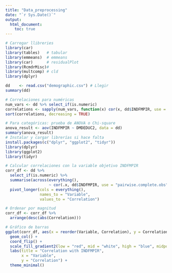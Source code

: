 ```yaml
---
title: "Data_preprocessing"
date: "`r Sys.Date()`"
output: 
  html_document:
    toc: true
---
```


```r
# Carregar llibreries
library(car)
library(tables)   # tabular
library(emmeans)  # emmeans
library(car)      # residualPlot
library(RcmdrMisc)#
library(multcomp) # cld 
library(dplyr)
```

```r
dd    <- read.csv("demographic.csv") # Llegir
summary(dd)
```


```r
# Correlaciones para numéricas
num_vars <- dd %>% select_if(is.numeric)
correlations <- sapply(num_vars, function(x) cor(x, dd$INDFMPIR, use = "pairwise.complete.obs"))
sort(correlations, decreasing = TRUE)

# Para categóricas: prueba de ANOVA o Chi-square
anova_result <- aov(INDFMPIR ~ DMDEDUC2, data = dd)
summary(anova_result)
# Instalar y cargar librerías si hace falta
install.packages(c("dplyr", "ggplot2", "tidyr"))
library(dplyr)
library(ggplot2)
library(tidyr)

# Calcular correlaciones con la variable objetivo INDFMPIR
corr_df <- dd %>%
  select_if(is.numeric) %>%
  summarise(across(everything(),
                   ~ cor(.x, dd$INDFMPIR, use = "pairwise.complete.obs"))) %>%
  pivot_longer(cols = everything(),
               names_to = "Variable",
               values_to = "Correlation")

# Ordenar por magnitud
corr_df <- corr_df %>%
  arrange(desc(abs(Correlation)))

# Gráfico de barras
ggplot(corr_df, aes(x = reorder(Variable, Correlation), y = Correlation, fill = Correlation)) +
  geom_col() +
  coord_flip() +
  scale_fill_gradient2(low = "red", mid = "white", high = "blue", midpoint = 0) +
  labs(title = "Correlation with INDFMPIR",
       x = "Variable",
       y = "Correlation") +
  theme_minimal()

```
